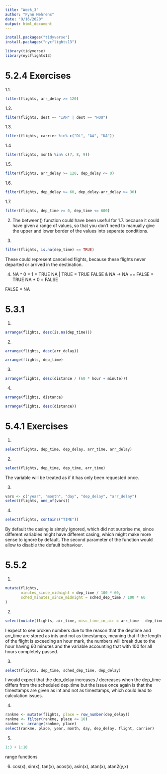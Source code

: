 ```yaml
---
title: "Week_3"
author: "Fynn Mehrens"
date: "9/16/2020"
output: html_document
---
```



```r
install.packages("tidyverse")
install.packages("nycflights13")

library(tidyverse)
library(nycflights13)
```

# 5.2.4 Exercises

1.1. 
```r
filter(flights, arr_delay >= 120)
```
1.2.
```r
filter(flights, dest == "IAH" | dest == "HOU")
```
1.3.
```r
filter(flights, carrier %in% c("DL", "AA", "UA"))
```
1.4
```r
filter(flights, month %in% c(7, 8, 9))
```
1.5.
```r
filter(flights, arr_delay >= 120, dep_delay <= 0)
```
1.6.
```r
filter(flights, dep_delay >= 60, dep_delay-arr_delay >= 30)
```
1.7.
```r
filter(flights, dep_time >= 0, dep_time <= 600)
```
2.
The between() function could have been useful for 1.7. because it could have given a range of values, so that you don't need to manually give the upper and lower border of the values into seperate conditions.

3.
```r
filter(flights, is.na(dep_time) == TRUE)
```
These could represent cancelled flights, because these flights never departed or arrived in the destination.

4.
NA ^ 0 = 1 = TRUE
NA | TRUE = TRUE
FALSE & NA -> NA == FALSE = TRUE
NA * 0 = FALSE

FALSE = NA

# 5.3.1

1.
```r
arrange(flights, desc(is.na(dep_time)))
```
2.
```r
arrange(flights, desc(arr_delay))
```
```r
arrange(flights, dep_time)
```
3.
```r
arrange(flights, desc(distance / (60 * hour + minute)))
```
4.
```r
arrange(flights, distance)
```


```r
arrange(flights, desc(distance))
```
# 5.4.1 Exercises

1.
```r
select(flights, dep_time, dep_delay, arr_time, arr_delay)
```
2.
```r
select(flights, dep_time, dep_time, arr_time)
```
The variable will be treated as if it has only been requested once.

3.
```r
vars <- c("year", "month", "day", "dep_delay", "arr_delay")
select(flights, one_of(vars))
```
4.
```r
select(flights, contains("TIME"))
```
By default the casing is simply ignored, which did not surprise me, since different variables might have different casing, which might make more sense to ignore by default. The second parameter of the function would allow to disable the default behaviour.

# 5.5.2

1.
```r
mutate(flights,
       minutes_since_midnight = dep_time / 100 * 60,
       sched_minutes_since_midnight = sched_dep_time / 100 * 60
)
```
2.
```r
select(mutate(flights, air_time, misc_time_in_air = arr_time - dep_time), air_time, misc_time_in_air) 
```
I expect to see broken numbers due to the reason that the deptime and arr_time are stored as ints and not as timestamps, meaning that if the length of the flight is exceeding an hour mark, the numbers will break due to the hour having 60 minutes and the variable accounting that with 100 for all hours completely passed.

3.
```r
select(flights, dep_time, sched_dep_time, dep_delay)
```
I would expect that the dep_delay increases / decreases when the dep_time differs from the scheduled dep_time but the issue once again is that the timestamps are given as int and not as timestamps, which could lead to calculation issues.

4.
```r
rankme <- mutate(flights, place = row_number(dep_delay))
rankme <- filter(rankme, place <= 10)
rankme <- arrange(rankme, place)
select(rankme, place, year, month, day, dep_delay, flight, carrier)
```
5.
```r
1:3 + 1:10
```
range functions

6.
cos(x), sin(x), tan(x), acos(x), asin(x), atan(x), atan2(y,x)